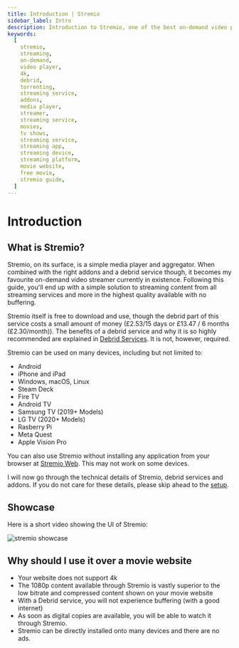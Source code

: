 ```yaml
---
title: Introduction | Stremio
sidebar_label: Intro
description: Introduction to Stremio, one of the best on-demand video players available.
keywords:
  [
    stremio,
    streaming,
    on-demand,
    video player,
    4k,
    debrid,
    torrenting,
    streaming service,
    addons,
    media player,
    streamer,
    streaming service,
    movies,
    tv shows,
    streaming service,
    streaming app,
    streaming device,
    streaming platform,
    movie website,
    free movie,
    stremio guide,
  ]
---
```


# Introduction

## What is Stremio?

Stremio, on its surface, is a simple media player and aggregator.
When combined with the right addons and a debrid service though, it becomes my favourite on-demand video streamer currently in existence.
Following this guide, you'll end up with a simple solution to streaming content from all streaming services and more in the highest quality available with no buffering.

Stremio itself is free to download and use, though the debrid part of this service costs a small amount of money (£2.53/15 days or £13.47 / 6 months (£2.30/month)).
The benefits of a debrid service and why it is so highly recommended are explained in [Debrid Services](technical-details#debrid-services).
It is not, however, required.

Stremio can be used on many devices, including but not limited to:

- Android
- iPhone and iPad
- Windows, macOS, Linux
- Steam Deck
- Fire TV
- Android TV
- Samsung TV (2019+ Models)
- LG TV (2020+ Models)
- Rasberry Pi 
- Meta Quest
- Apple Vision Pro

You can also use Stremio without installing any application from your browser at [Stremio Web](https://web.stremio.com/).
This may not work on some devices.

I will now go through the technical details of Stremio, debrid services and addons. 
If you do not care for these details, please skip ahead to the [setup](setup).

## Showcase

Here is a short video showing the UI of Stremio:

![stremio showcase](./img/stremio_showcase.gif)

## Why should I use it over a movie website

- Your website does not support 4k
- The 1080p content available through Stremio is vastly superior to the low bitrate and compressed content shown on your movie website
- With a Debrid service, you will not experience buffering (with a good internet)
- As soon as digital copies are available, you will be able to watch it through Stremio.
- Stremio can be directly installed onto many devices and there are no ads.
